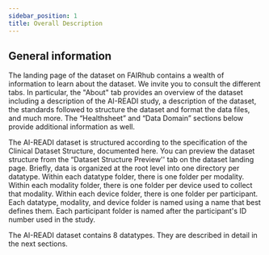 ```yaml
---
sidebar_position: 1
title: Overall Description
---
```


## General information

The landing page of the dataset on FAIRhub contains a wealth of information to learn about the dataset. We invite you to consult the different tabs. In particular, the "About" tab provides an overview of the dataset including a description of the AI-READI study, a description of the dataset, the standards followed to structure the dataset and format the data files, and much more. The “Healthsheet” and “Data Domain” sections below provide additional information as well.

The AI-READI dataset is structured according to the specification of the Clinical Dataset Structure, documented here. You can preview the dataset structure from the “Dataset Structure Preview'' tab on the dataset landing page. Briefly, data is organized at the root level into one directory per datatype. Within each datatype folder, there is one folder per modality. Within each modality folder, there is one folder per device used to collect that modality. Within each device folder, there is one folder per participant. Each datatype, modality, and device folder is named using a name that best defines them. Each participant folder is named after the participant's ID number used in the study.

The AI-READI dataset contains 8 datatypes. They are described in detail in the next sections.


<PageFeedback />

